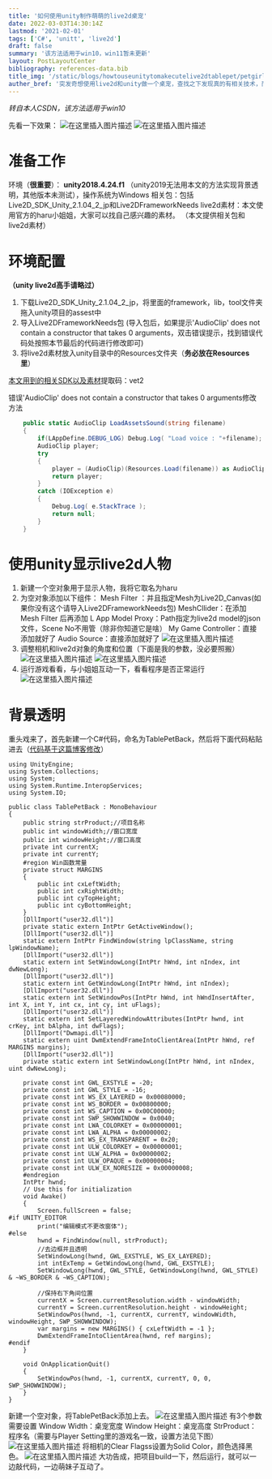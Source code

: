 ```yaml
---
title: '如何使用unity制作萌萌的live2d桌宠'
date: 2022-03-03T14:30:14Z
lastmod: '2021-02-01'
tags: ['C#', 'unitt', 'live2d']
draft: false
summary: '该方法适用于win10，win11暂未更新'
layout: PostLayoutCenter
bibliography: references-data.bib
title_img: '/static/blogs/howtouseunitytomakecutelive2dtablepet/petgirl.png'
auther_bref: '突发奇想使用live2d和unity做一个桌宠，查找之下发现真的有相关技术，而且难度也不是很大，于是便有了此文。'
---
```



*转自本人CSDN，该方法适用于win10*

先看一下效果：
![在这里插入图片描述](/static/blogs/howtouseunitytomakecutelive2dtablepet/1.png#pic_center)
![在这里插入图片描述](/static/blogs/howtouseunitytomakecutelive2dtablepet/2.png#pic_center)
# 准备工作
环境（**很重要**）： **unity2018.4.24.f1** （unity2019无法用本文的方法实现背景透明，其他版本未测试），操作系统为Windows
相关包：包括Live2D_SDK_Unity_2.1.04_2_jp和Live2DFrameworkNeeds
live2d素材：本文使用官方的haru小姐姐，大家可以找自己感兴趣的素材。
（本文提供相关包和live2d素材）
# 环境配置
**（unity live2d高手请略过）**
1. 下载Live2D_SDK_Unity_2.1.04_2_jp，将里面的framework，lib，tool文件夹拖入unity项目的assest中
2. 导入Live2DFrameworkNeeds包
(导入包后，如果提示'AudioClip' does not contain a constructor that takes 0 arguments，双击错误提示，找到错误代码处按照本节最后的代码进行修改即可)
3. 将live2d素材放入unity目录中的Resources文件夹（**务必放在Resources里**）


[本文用到的相关SDK以及素材](https://pan.baidu.com/s/1-Rz8p7nSaU9XEdPqtd8Pow)提取码：vet2


错误'AudioClip' does not contain a constructor that takes 0 arguments修改方法
```C#
	public static AudioClip LoadAssetsSound(string filename)
	{
		if(LAppDefine.DEBUG_LOG) Debug.Log( "Load voice : "+filename);
		AudioClip player;
		try
		{
            player = (AudioClip)(Resources.Load(filename)) as AudioClip;
            return player;
        }
		catch (IOException e)
		{
			Debug.Log( e.StackTrace );
            return null;
		}
	}
```
# 使用unity显示live2d人物
1. 新建一个空对象用于显示人物，我将它取名为haru
2. 为空对象添加以下组件：
	 Mesh Filter ：并且指定Mesh为Live2D_Canvas(如果你没有这个请导入Live2DFrameworkNeeds包)
	 MeshCllider：在添加Mesh Filter 后再添加
	 L App Model Proxy：Path指定为live2d model的json文件，Scene No不用管（除非你知道它是啥）
	 My Game Controller：直接添加就好了
	 Audio Source：直接添加就好了
![在这里插入图片描述](/static/blogs/howtouseunitytomakecutelive2dtablepet/3.png#pic_center)
3. 调整相机和live2d对象的角度和位置（下面是我的参数，没必要照搬）
![在这里插入图片描述](/static/blogs/howtouseunitytomakecutelive2dtablepet/4.png#pic_center)
![在这里插入图片描述](/static/blogs/howtouseunitytomakecutelive2dtablepet/5.png#pic_center)
4. 运行游戏看看，与小姐姐互动一下，看看程序是否正常运行
![在这里插入图片描述](/static/blogs/howtouseunitytomakecutelive2dtablepet/6.png#pic_center)
# 背景透明
重头戏来了，首先新建一个C#代码，命名为TablePetBack，然后将下面代码粘贴进去（[代码基于这篇博客修改](https://blog.csdn.net/q493201681/article/details/65936592)）
```
using UnityEngine;
using System.Collections;
using System;
using System.Runtime.InteropServices;
using System.IO;

public class TablePetBack : MonoBehaviour
{
    public string strProduct;//项目名称
    public int windowWidth;//窗口宽度
    public int windowHeight;//窗口高度
    private int currentX;
    private int currentY;
    #region Win函数常量
    private struct MARGINS
    {
        public int cxLeftWidth;
        public int cxRightWidth;
        public int cyTopHeight;
        public int cyBottomHeight;
    }
    [DllImport("user32.dll")]
    private static extern IntPtr GetActiveWindow();
    [DllImport("user32.dll")]
    static extern IntPtr FindWindow(string lpClassName, string lpWindowName);
    [DllImport("user32.dll")]
    static extern int SetWindowLong(IntPtr hWnd, int nIndex, int dwNewLong);
    [DllImport("user32.dll")]
    static extern int GetWindowLong(IntPtr hWnd, int nIndex);
    [DllImport("user32.dll")]
    static extern int SetWindowPos(IntPtr hWnd, int hWndInsertAfter, int X, int Y, int cx, int cy, int uFlags);
    [DllImport("user32.dll")]
    static extern int SetLayeredWindowAttributes(IntPtr hwnd, int crKey, int bAlpha, int dwFlags);
    [DllImport("Dwmapi.dll")]
    static extern uint DwmExtendFrameIntoClientArea(IntPtr hWnd, ref MARGINS margins);
    [DllImport("user32.dll")]
    private static extern int SetWindowLong(IntPtr hWnd, int nIndex, uint dwNewLong);

    private const int GWL_EXSTYLE = -20;
    private const int GWL_STYLE = -16;
    private const int WS_EX_LAYERED = 0x00080000;
    private const int WS_BORDER = 0x00800000;
    private const int WS_CAPTION = 0x00C00000;
    private const int SWP_SHOWWINDOW = 0x0040;
    private const int LWA_COLORKEY = 0x00000001;
    private const int LWA_ALPHA = 0x00000002;
    private const int WS_EX_TRANSPARENT = 0x20;
    private const int ULW_COLORKEY = 0x00000001;
    private const int ULW_ALPHA = 0x00000002;
    private const int ULW_OPAQUE = 0x00000004;
    private const int ULW_EX_NORESIZE = 0x00000008;
    #endregion
    IntPtr hwnd;
    // Use this for initialization
    void Awake()
    {
        Screen.fullScreen = false;
#if UNITY_EDITOR
        print("编辑模式不更改窗体");
#else
        hwnd = FindWindow(null, strProduct);
        //去边框并且透明
        SetWindowLong(hwnd, GWL_EXSTYLE, WS_EX_LAYERED);
        int intExTemp = GetWindowLong(hwnd, GWL_EXSTYLE);
        SetWindowLong(hwnd, GWL_STYLE, GetWindowLong(hwnd, GWL_STYLE) & ~WS_BORDER & ~WS_CAPTION);

        //保持右下角间位置
        currentX = Screen.currentResolution.width - windowWidth;
        currentY = Screen.currentResolution.height - windowHeight;
        SetWindowPos(hwnd, -1, currentX, currentY, windowWidth, windowHeight, SWP_SHOWWINDOW);
        var margins = new MARGINS() { cxLeftWidth = -1 };
        DwmExtendFrameIntoClientArea(hwnd, ref margins);
#endif
    }

    void OnApplicationQuit()
    {
        SetWindowPos(hwnd, -1, currentX, currentY, 0, 0, SWP_SHOWWINDOW);
    }
}
```
新建一个空对象，将TablePetBack添加上去。
![在这里插入图片描述](/static/blogs/howtouseunitytomakecutelive2dtablepet/7.png#pic_center)
有3个参数需要设置
  Window Width：桌宠宽度
  Window Height：桌宠高度
  StrProduct：程序名（需要与Player Setting里的游戏名一致，设置方法见下图）
![在这里插入图片描述](/static/blogs/howtouseunitytomakecutelive2dtablepet/8.png#pic_center)
将相机的Clear Flagss设置为Solid Color，颜色选择黑色。
![在这里插入图片描述](/static/blogs/howtouseunitytomakecutelive2dtablepet/9.png#pic_center)
大功告成，把项目build一下，然后运行，就可以一边敲代码，一边萌妹子互动了。
